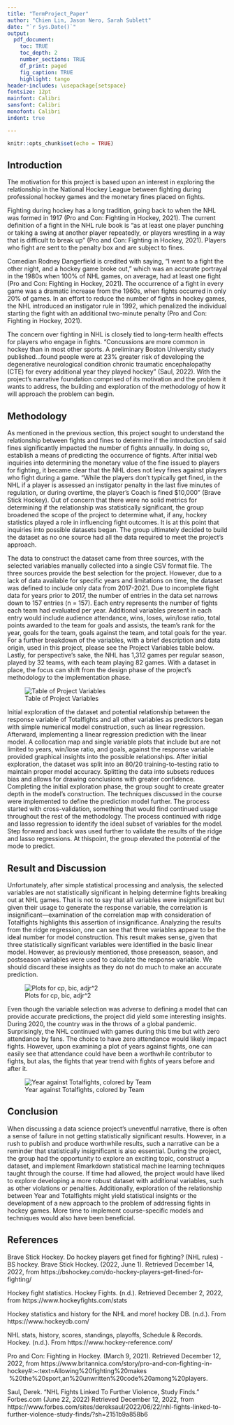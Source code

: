 ```yaml
---
title: "TermProject_Paper"
author: "Chien Lin, Jason Nero, Sarah Sublett"
date: "`r Sys.Date()`"
output: 
  pdf_document:
    toc: TRUE
    toc_depth: 2
    number_sections: TRUE
    df_print: paged
    fig_caption: TRUE
    highlight: tango
header-includes: \usepackage{setspace}
fontsize: 12pt
mainfont: Calibri
sansfont: Calibri
monofont: Calibri
indent: true

---
```


```r
knitr::opts_chunk$set(echo = TRUE)
```
\newpage

\doublespacing

## Introduction 

  The motivation for this project is based upon an interest in exploring the relationship in the National Hockey League between fighting during professional hockey games and the monetary fines placed on fights. 

Fighting during hockey has a long tradition, going back to when the NHL was formed in 1917 (Pro and Con: Fighting in Hockey, 2021). The current definition of a fight in the NHL rule book is "as at least one player punching or taking a swing at another player repeatedly, or players wrestling in a way that is difficult to break up" (Pro and Con: Fighting in Hockey, 2021). Players who fight are sent to the penalty box and are subject to fines.

Comedian Rodney Dangerfield is credited with saying, "I went to a fight the other night, and a hockey game broke out," which was an accurate portrayal in the 1980s when 100% of NHL games, on average, had at least one fight (Pro and Con: Fighting in Hockey, 2021). The occurrence of a fight in every game was a dramatic increase from the 1960s, when fights occurred in only 20% of games. In an effort to reduce the number of fights in hockey games, the NHL introduced an instigator rule in 1992, which penalized the individual starting the fight with an additional two-minute penalty (Pro and Con: Fighting in Hockey, 2021).
  
The concern over fighting in NHL is closely tied to long-term health effects for players who engage in fights. "Concussions are more common in hockey than in most other sports. A preliminary Boston University study published...found people were at 23% greater risk of developing the degenerative neurological condition chronic traumatic encephalopathy (CTE) for every additional year they played hockey" (Saul, 2022). With the project's narrative foundation comprised of its motivation and the problem it wants to address, the building and exploration of the methodology of how it will approach the problem can begin.

## Methodology

  As mentioned in the previous section, this project sought to understand the relationship between fights and fines to determine if the introduction of said fines significantly impacted the number of fights annually. In doing so, establish a means of predicting the occurrence of fights. After initial web inquiries into determining the monetary value of the fine issued to players for fighting, it became clear that the NHL does not levy fines against players who fight during a game. "While the players don't typically get fined, in the NHL if a player is assessed an instigator penalty in the last five minutes of regulation, or during overtime, the player's Coach is fined $10,000" (Brave Stick Hockey). Out of concern that there were no solid metrics for determining if the relationship was statistically significant, the group broadened the scope of the project to determine what, if any, hockey statistics played a role in influencing fight outcomes. It is at this point that inquiries into possible datasets began. The group ultimately decided to build the dataset as no one source had all the data required to meet the project's approach. 

The data to construct the dataset came from three sources, with the selected variables manually collected into a single CSV format file. The three sources provide the best selection for the project. However, due to a lack of data available for specific years and limitations on time, the dataset was defined to include only data from 2017-2021. Due to incomplete fight data for years prior to 2017, the number of entries in the data set narrows down to 157 entries (n = 157). Each entry represents the number of fights each team had evaluated per year. Additional variables present in each entry would include audience attendance, wins, loses, win/lose ratio, total points awarded to the team for goals and assists, the team's rank for the year, goals for the team, goals against the team, and total goals for the year. For a further breakdown of the variables, with a brief description and data origin, used in this project, please see the Project Variables table below. Lastly, for perspective's sake, the NHL has 1,312 games per regular season, played by 32 teams, with each team playing 82 games. With a dataset in place, the focus can shift from the design phase of the project's methodology to the implementation phase. 
 
![Table of Project Variables](var_table.png)

  Initial exploration of the dataset and potential relationship between the response variable of Totalfights and all other variables as predictors began with simple numerical model construction, such as linear regression. Afterward, implementing a linear regression prediction with the linear model. A collocation map and single variable plots that include but are not limited to years, win/lose ratio, and goals, against the response variable provided graphical insights into the possible relationships. After initial exploration, the dataset was split into an 80/20 training-to-testing ratio to maintain proper model accuracy. Splitting the data into subsets reduces bias and allows for drawing conclusions with greater confidence. Completing the initial exploration phase, the group sought to create greater depth in the model's construction. The techniques discussed in the course were implemented to define the prediction model further. The process started with cross-validation, something that would find continued usage throughout the rest of the methodology. The process continued with ridge and lasso regression to identify the ideal subset of variables for the model. Step forward and back was used further to validate the results of the ridge and lasso regressions. At thispoint, the group elevated the potential of the mode to predict. 

## Result and Discussion 

Unfortunately, after simple statistical processing and analysis, the selected variables are not statistically significant in helping determine fights breaking out at NHL games. That is not to say that all variables were insignificant but given their usage to generate the response variable, the correlation is insignificant—examination of the correlation map with consideration of Totalfights highlights this assertion of insignificance. Analyzing the results from the ridge regression, one can see that three variables appear to be the ideal number for model construction. This result makes sense, given that three statistically significant variables were identified in the basic linear model. However, as previously mentioned, those preseason, season, and postseason variables were used to calculate the response variable. We should discard these insights as they do not do much to make an accurate prediction. 

![Plots for cp, bic, adjr^2](ridge_plots.png)

Even though the variable selection was adverse to defining a model that can provide accurate predictions, the project did yield some interesting insights. During 2020, the country was in the throws of a global pandemic. Surprisingly, the NHL continued with games during this time but with zero attendance by fans. The choice to have zero attendance would likely impact fights. However, upon examining a plot of years against fights, one can easily see that attendance could have been a worthwhile contributor to fights, but alas, the fights that year trend with fights of years before and after it. 

![Year against Totalfights, colored by Team](yearggplot.png)

## Conclusion 

  When discussing a data science project's uneventful narrative, there is often a sense of failure in not getting statistically significant results. However, in a rush to publish and produce worthwhile results, such a narrative can be a reminder that statistically insignificant is also essential. During the project, the group had the opportunity to explore an exciting topic, construct a dataset, and implement Rmarkdown statistical machine learning techniques taught through the course. If time had allowed, the project would have liked to explore developing a more robust dataset with additional variables, such as other violations or penalties. Additionally, exploration of the relationship between Year and Totalfights might yield statistical insights or the development of a new approach to the problem of addressing fights in hockey games. More time to implement course-specific models and techniques would also have been beneficial.

\newpage

## References 
Brave Stick Hockey. Do hockey players get fined for fighting? (NHL rules) - BS hockey. Brave Stick Hockey. (2022, June 1). Retrieved December 14, 2022, from https://bshockey.com/do-hockey-players-get-fined-for-fighting/ 

Hockey fight statistics. Hockey Fights. (n.d.). Retrieved December 2, 2022, from https://www.hockeyfights.com/stats 

Hockey statistics and history for the NHL and more! hockey DB. (n.d.). From https://www.hockeydb.com/ 

NHL stats, history, scores, standings, playoffs, Schedule &amp; Records. Hockey. (n.d.). From https://www.hockey-reference.com/ 

Pro and Con: Fighting in Hockey. (March 9, 2021). Retrieved December 12, 2022, from https://www.britannica.com/story/pro-and-con-fighting-in-hockey#:~:text=Allowing%20fighting%20makes \ %20the%20sport,an%20unwritten%20code%20among%20players.

Saul, Derek. "NHL Fights Linked To Further Violence, Study Finds." Forbes.com (June 22, 2022) Retrieved December 12, 2022, from https://www.forbes.com/sites/dereksaul/2022/06/22/nhl-fights-linked-to-further-violence-study-finds/?sh=2151b9a858b6
